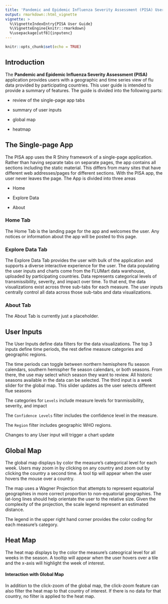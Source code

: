 ```yaml
---
title: 'Pandemic and Epidemic Influenza Severity Assessment (PISA) User Guide'
output: rmarkdown::html_vignette
vignette: >
  %\VignetteIndexEntry{PISA User Guide}
  %\VignetteEngine{knitr::rmarkdown}
  %\usepackage[utf8]{inputenc}
---
```


```r
knitr::opts_chunk$set(echo = TRUE)
```

## Introduction

The **Pandemic and Epidemic Influenza Severity Assessment (PISA)** application provides users with a geographic and time series view of flu data provided by participating countries. This user guide is intended to provide a summary of features. The guide is divided into the following parts:

  - review of the single-page app tabs

- summary of user inputs

- global map

- heatmap

## The Single-page App

The PISA app uses the R Shiny framework of a single-page application. Rather than having separate tabs on separate pages, the app contains all sections including the static material. This differs from many sites that have different web addresses/pages for different sections. With the PISA app, the user never leaves the page.  The App is divided into three areas

- Home

- Explore Data

- About

### Home Tab

The Home Tab is the landing page for the app and welcomes the user. Any notices or information about the app will be posted to this page.

### Explore Data Tab

The Explore Data Tab provides the user with bulk of the application and supports a diverse interactive experience for the user. The data populating the user inputs and charts come from the FLUMart data warehouse, uploaded by participating countries.  Data represents categorical levels of transmissibility, severity, and impact over time. To that end, the data visualizations exist across three sub-tabs for each measure.  The user inputs centrally control all data across those sub-tabs and data visualizations.

### About Tab

The About Tab is currently just a placeholder.

## User Inputs

The User Inputs define data filters for the data visualizations.  The top 3 inputs define time periods, the rest define measure categories and geographic regions.

The time periods can toggle between northern hemisphere flu season calendars, southern hemispher fle season calendars, or both seasons.  From there, the use may select which season they want to review. All historic seasons available in the data can be selected. The third input is a week slider for the global map. This slider updates as the user selects different flue seasons

The categories for `Levels` include measure levels for tranmissibility, severity, and impact

The `Confidence Levels` filter includes the confidence level in the measure.

The `Region` filter includes geographic WHO regions.

Changes to any User input will trigger a chart update

## Global Map

The global map displays by color the measure's categorical level for each week.  Users may zoom in by clicking on any country and zoom out by clicking the country a second time.  A tool tip will appear when the user hovers the mouse over a country.

The map uses a Wagner Projection that attempts to represent equatorial geographies in more correct proportion to non-equatorial geographies.  The lat-long lines should help orientate the user to the relative size. Given the complexity of the projection, the scale legend represent an estimated distance.

The legend in the upper right hand corner provides the color coding for each measure's category.

## Heat Map

The heat map displays by the color the measure's cateogrical level for all weeks in the season. A tooltip will appear when the user hovers over a tile and the x-axis will highlight the week of interest.

#### Interaction with Global Map

In addition to the click-zoom of the global map, the click-zoom feature can also filter the heat map to that country of interest. If there is no data for that country, no filter is applied to the heat map.


